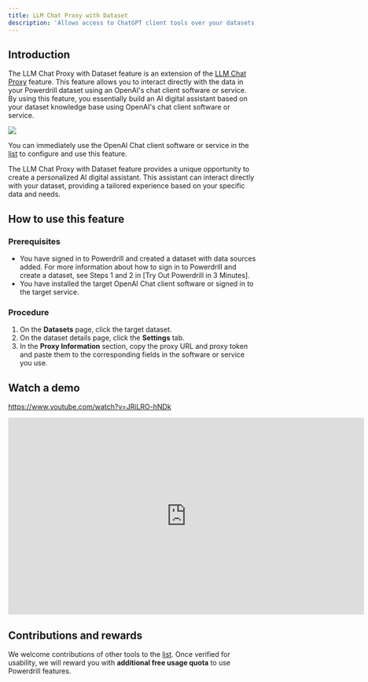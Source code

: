 ```yaml
---
title: LLM Chat Proxy with Dataset
description: 'Allows access to ChatGPT client tools over your datasets without an OpenAI account'
---
```


## Introduction

The LLM Chat Proxy with Dataset feature is an extension of the [LLM Chat Proxy](/features/proxy) feature. This feature allows you to interact directly with the data in your Powerdrill dataset using an OpenAI's chat client software or service. By using this feature, you essentially build an AI digital assistant based on your dataset knowledge base using OpenAI's chat client software or service.

<Frame>
  <img src="/images/dataset_proxy.drawio.png" style={{ borderRadius: '0.5rem' }} />
</Frame>

You can immediately use the OpenAI Chat client software or service in the [list](/features/proxy#contributions-and-rewards) to configure and use this feature.

The LLM Chat Proxy with Dataset feature provides a unique opportunity to create a personalized AI digital assistant. This assistant can interact directly with your dataset, providing a tailored experience based on your specific data and needs.

## How to use this feature

### Prerequisites

- You have signed in to Powerdrill and created a dataset with data sources added. 
    For more information about how to sign in to Powerdrill and create a dataset, see Steps 1 and 2 in [Try Out Powerdrill in 3 Minutes].
- You have installed the target OpenAI Chat client software or signed in to the target service. 

### Procedure

1. On the **Datasets** page, click the target dataset.
2. On the dataset details page, click the **Settings** tab.
3. In the **Proxy Information** section, copy the proxy URL and proxy token and paste them to the corresponding fields in the software or service you use.

## Watch a demo

https://www.youtube.com/watch?v=JRiLRO-hNDk

<iframe width="724" height="400" src="https://www.youtube.com/embed/JRiLRO-hNDk" title="Chat with your data using free client - https://powerdrill.ai" frameborder="0" allow="accelerometer; autoplay; clipboard-write; encrypted-media; gyroscope; picture-in-picture; web-share" allowfullscreen></iframe>

## Contributions and rewards

We welcome contributions of other tools to the [list](/features/proxy#contributions-and-rewards). Once verified for usability, we will reward you with **additional free usage quota** to use Powerdrill features.
